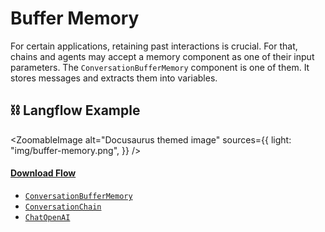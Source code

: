 
# Buffer Memory

For certain applications, retaining past interactions is crucial. For that, chains and agents may accept a memory component as one of their input parameters. The `ConversationBufferMemory` component is one of them. It stores messages and extracts them into variables.

## ⛓️ Langflow Example


<ZoomableImage
  alt="Docusaurus themed image"
  sources={{
    light: "img/buffer-memory.png",
  }}
/>

#### <a target="\_blank" href="json_files/Buffer_Memory.json" download>Download Flow</a>

<Admonition type="note" title="LangChain Components 🦜🔗">

- [`ConversationBufferMemory`](https://python.langchain.com/docs/modules/memory/how_to/buffer)
- [`ConversationChain`](https://python.langchain.com/docs/modules/chains/)
- [`ChatOpenAI`](https://python.langchain.com/docs/modules/model_io/models/chat/integrations/openai)

</Admonition>
